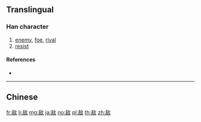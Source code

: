 {{also|敵}}
==Translingual==

===Han character===
{{Han char|rn=66|rad=攴|as=06|sn=10|four=|canj=HROK,XHROK|ids=⿰舌攵}}

# [[enemy]], [[foe]], [[rival]]
# [[resist]]

====References====
* {{Han ref|kx=1007.050|hdz=52943.020|uh=654C|ud=25932}}

----

==Chinese==
{{zh-see|敵}}

[[fr:敌]]
[[li:敌]]
[[mg:敌]]
[[ja:敌]]
[[no:敌]]
[[pl:敌]]
[[th:敌]]
[[zh:敌]]